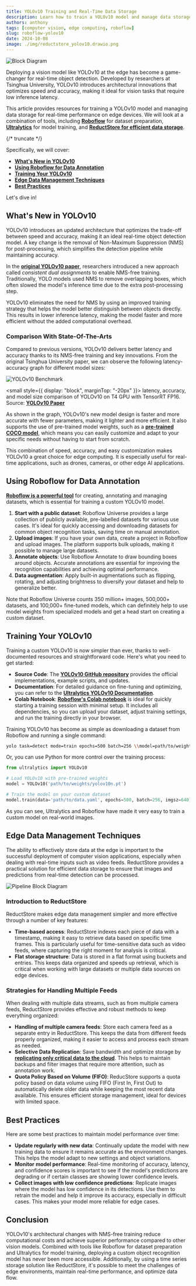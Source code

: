 ```yaml
---
title: YOLOv10 Training and Real-Time Data Storage
description: Learn how to train a YOLOv10 model and manage data storage for real-time performance on edge devices using Roboflow, Ultralytics, and ReductStore.
authors: anthony
tags: [computer vision, edge computing, roboflow]
slug: roboflow-yolov10
date: 2024-10-08
image: ./img/reductstore_yolov10.drawio.png
---
```


![Block Diagram](./img/reductstore_yolov10.drawio.png)

Deploying a vision model like YOLOv10 at the edge has become a game-changer for real-time object detection. Developed by researchers at Tsinghua University, YOLOv10 introduces architectural innovations that optimizes speed and accuracy, making it ideal for vision tasks that require low inference latency.

This article provides resources for training a YOLOv10 model and managing data storage for real-time performance on edge devices. We will look at a combination of tools, including [**Roboflow**](https://roboflow.com/) for dataset preparation, [**Ultralytics**](https://www.ultralytics.com/) for model training, and [**ReductStore for efficient data storage**](/blog/roboflow-reductstore).

{/* truncate */}

Specifically, we will cover:

- [**What's New in YOLOv10**](#whats-new-in-yolov10)
- [**Using Roboflow for Data Annotation**](#using-roboflow-for-data-annotation)
- [**Training Your YOLOv10**](#training-your-yolov10)
- [**Edge Data Management Techniques**](#edge-data-management-techniques)
- [**Best Practices**](#best-practices)

Let's dive in!

## What's New in YOLOv10

YOLOv10 introduces an updated architecture that optimizes the trade-off between speed and accuracy, making it an ideal real-time object detection model. A key change is the removal of Non-Maximum Suppression (NMS) for post-processing, which simplifies the detection pipeline while maintaining accuracy.

In the [**original YOLOv10 paper**](https://arxiv.org/pdf/2405.14458), researchers introduced a new approach called _consistent dual assignments_ to enable NMS-free training. Traditionally, YOLO models used NMS to remove overlapping boxes, which often slowed the model's inference time due to the extra post-processing step.

YOLOv10 eliminates the need for NMS by using an improved training strategy that helps the model better distinguish between objects directly. This results in lower inference latency, making the model faster and more efficient without the added computational overhead.

### Comparison With State-Of-The-Arts

Compared to previous versions, YOLOv10 delivers better latency and accuracy thanks to its NMS-free training and key innovations. From the original Tsinghua University paper, we can observe the following latency-accuracy graph for different model sizes:

![YOLOv10 Benchmark](./img/benchmark.png)

<small style={{ display: "block", marginTop: "-20px" }}>
  latency, accuracy, and model size comparison of YOLOv10 on T4 GPU with
  TensorRT FP16. Source: [**YOLOv10 Paper**](https://arxiv.org/pdf/2405.14458)
</small>

As shown in the graph, YOLOv10's new model design is faster and more accurate with fewer parameters, making it lighter and more efficient. It also supports the use of pre-trained model weights, such as a [**pre-trained COCO model**](https://github.com/THU-MIG/yolov10/releases), which means you can easily customize and adapt to your specific needs without having to start from scratch.

This combination of speed, accuracy, and easy customization makes YOLOv10 a great choice for edge computing. It is especially useful for real-time applications, such as drones, cameras, or other edge AI applications.

## Using Roboflow for Data Annotation

[**Roboflow is a powerful tool**](/blog/roboflow-reductstore#benefits-of-using-roboflow-inference) for creating, annotating and managing datasets, which is essential for training a custom YOLOv10 model.

1.  **Start with a public dataset**: Roboflow Universe provides a large collection of publicly available, pre-labelled datasets for various use cases. It's ideal for quickly accessing and downloading datasets for common object recognition tasks, saving time on manual annotation.
2.  **Upload images**: If you have your own data, create a project in Roboflow and upload images. The platform supports bulk uploads, making it possible to manage large datasets.
3.  **Annotate objects**: Use Roboflow Annotate to draw bounding boxes around objects. Accurate annotations are essential for improving the recognition capabilities and achieving optimal performance.
4.  **Data augmentation**: Apply built-in augmentations such as flipping, rotating, and adjusting brightness to diversify your dataset and help to generalize better.

Note that Roboflow Universe counts 350 million+ images, 500,000+ datasets, and 100,000+ fine-tuned models, which can definitely help to use model weights from specialized models and get a head start on creating a custom dataset.

## Training Your YOLOv10

Training a custom YOLOv10 is now simpler than ever, thanks to well-documented resources and straightforward code. Here's what you need to get started:

- **Source Code**: The [**YOLOv10 GitHub repository**](https://github.com/THU-MIG/yolov10) provides the official implementations, example scripts, and updates.
- **Documentation**: For detailed guidance on fine-tuning and optimizing, you can refer to the [**Ultralytics YOLOv10 Documentation**](https://docs.ultralytics.com/models/yolov10/).
- **Colab Notebook**: [**Roboflow's Colab notebook**](https://colab.research.google.com/github/roboflow/notebooks/blob/main/notebooks/train-yolov10-object-detection-on-custom-dataset.ipynb) is ideal for quickly starting a training session with minimal setup. It includes all dependencies, so you can upload your dataset, adjust training settings, and run the training directly in your browser.

Training YOLOv10 has become as simple as downloading a dataset from Roboflow and running a single command:

```bash
yolo task=detect mode=train epochs=500 batch=256 \\model=path/to/weights/yolov10n.pt \\data=path/to/data.yaml
```

Or, you can use Python for more control over the training process:

```python
from ultralytics import YOLOv10

# Load YOLOv10 with pre-trained weights
model = YOLOv10('path/to/weights/yolov10n.pt')

# Train the model on your custom dataset
model.train(data='path/to/data.yaml', epochs=500, batch=256, imgsz=640)
```

As you can see, Ultralytics and Roboflow have made it very easy to train a custom model on real-world images.

## Edge Data Management Techniques

The ability to effectively store data at the edge is important to the successful deployment of computer vision applications, especially when dealing with real-time inputs such as video feeds. ReductStore provides a practical solution for efficient data storage to ensure that images and predictions from real-time detection can be processed.

![Pipeline Block Diagram](./img/reductstore_yolov10_pipeline.drawio.png)


### Introduction to ReductStore

ReductStore makes edge data management simpler and more effective through a number of key features:

- **Time-based access**: ReductStore indexes each piece of data with a timestamp, making it easy to retrieve data based on specific time frames. This is particularly useful for time-sensitive data such as video feeds, where capturing the right moment for analysis is critical.
- **Flat storage structure**: Data is stored in a flat format using buckets and entries. This keeps data organized and speeds up retrieval, which is critical when working with large datasets or multiple data sources on edge devices.

### Strategies for Handling Multiple Feeds

When dealing with multiple data streams, such as from multiple camera feeds, ReductStore provides effective and robust methods to keep everything organized:

- **Handling of multiple camera feeds**: Store each camera feed as a separate entry in ReductStore. This keeps the data from different feeds properly organized, making it easier to access and process each stream as needed.
- **Selective Data Replication**: Save bandwidth and optimize storage by [**replicating only critical data to the cloud**](/blog/roboflow-reductstore#selective-data-replication-to-the-cloud). This helps to maintain backups and filter images that require more attention, such as annotation work.
- **Quota Policy Based on Volume (FIFO)**: ReducStore supports a quota policy based on data volume using FIFO (First In, First Out) to automatically delete older data while keeping the most recent data available. This ensures efficient storage management, ideal for devices with limited space.

## Best Practices

Here are some best practices to maintain model performance over time:

- **Update regularly with new data**: Continually update the model with new training data to ensure it remains accurate as the environment changes. This helps the model adapt to new settings and object variations.
- **Monitor** **model performance**: Real-time monitoring of accuracy, latency, and confidence scores is important to see if the model's predictions are degrading or if certain classes are showing lower confidence levels.
- **Collect images with low confidence predictions**: Replicate images where the model has low confidence in its detections. Use them to retrain the model and help it improve its accuracy, especially in difficult cases. This makes your model more reliable for edge cases.

## Conclusion

YOLOv10's architectural changes with NMS-free training reduce computational costs and achieve superior performance compared to other vision models. Combined with tools like Roboflow for dataset preparation and Ultralytics for model training, deploying a custom object recognition model has never been more accessible. Additionally, by using a time series storage solution like ReductStore, it's possible to meet the challenges of edge environments, maintain real-time performance, and optimize data flow.
